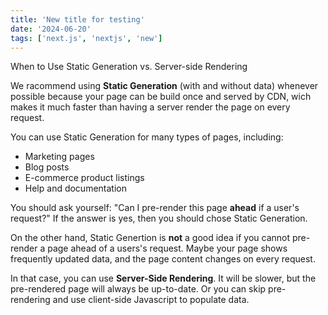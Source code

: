 ```yaml
---
title: 'New title for testing'
date: '2024-06-20'
tags: ['next.js', 'nextjs', 'new']
---
```

When to Use Static Generation vs. Server-side Rendering

We racommend using **Static Generation** (with and without data) whenever possible because your page can be build once and served by CDN, wich makes it much faster than having a server render the page on every request.

You can use Static Generation for many types of pages, including:

- Marketing pages
- Blog posts
- E-commerce product listings
- Help and documentation

You should ask yourself: "Can I pre-render this page **ahead** if a user's request?" If the answer is yes, then you should chose Static Generation.

On the other hand, Static Genertion is **not** a good idea if you cannot pre-render a page ahead of a users's request. Maybe your page shows frequently updated data, and the page content changes on every request.

In that case, you can use **Server-Side Rendering**. It will be slower, but the pre-rendered page will always be up-to-date. Or you can skip pre-rendering and use client-side Javascript to populate data.
